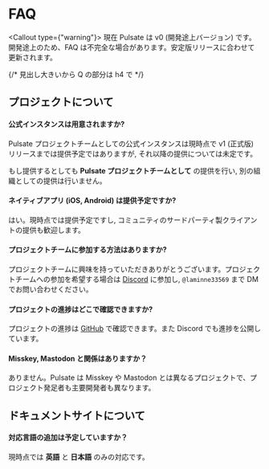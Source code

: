 
# FAQ

<Callout type={"warning"}>
  現在 Pulsate は v0 (開発途上バージョン) です。開発途上のため、FAQ は不完全な場合があります。安定版リリースに合わせて更新されます。
</Callout>

{/* 見出し大きいから Q の部分は h4 で */}

## プロジェクトについて

#### 公式インスタンスは用意されますか?

Pulsate プロジェクトチームとしての公式インスタンスは現時点で v1 (正式版) リリースまでは提供予定ではありますが, それ以降の提供については未定です。

もし提供するとしても **Pulsate プロジェクトチームとして** の提供を行い, 別の組織としての提供は行いません。

#### ネイティブアプリ (iOS, Android) は提供予定ですか?

はい。現時点では提供予定ですし, コミュニティのサードパーティ製クライアントの提供も歓迎します。

#### プロジェクトチームに参加する方法はありますか?

プロジェクトチームに興味を持っていただきありがとうございます。プロジェクトチームへの参加を希望する場合は [Discord](https://link.pulsate.dev) に参加し, `@laminne33569` まで DM でお問い合わせください。

#### プロジェクトの進捗はどこで確認できますか?

プロジェクトの進捗は [GitHub](https://link.pulsate.dev/github) で確認できます。また Discord でも進捗を公開しています。

#### Misskey, Mastodon と関係はありますか？

ありません。Pulsate は Misskey や Mastodon とは異なるプロジェクトで、プロジェクト発足者も主要開発者も異なります。

## ドキュメントサイトについて

#### 対応言語の追加は予定していますか？

現時点では **英語** と **日本語** のみの対応です。
